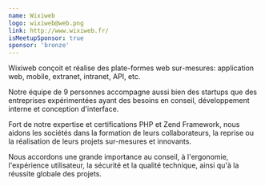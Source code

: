 ```yaml
---
name: Wixiweb
logo: wixiweb@web.png
link: http://www.wixiweb.fr/
isMeetupSponsor: true
sponsor: 'bronze'
---
```


Wixiweb conçoit et réalise des plate-formes web sur-mesures: application web,
mobile, extranet, intranet, API, etc.

Notre équipe de 9 personnes accompagne aussi bien des startups que des
entreprises expérimentées ayant des besoins en conseil, développement interne
et conception d'interface.

Fort de notre expertise et certifications PHP et Zend Framework, nous aidons
les sociétés dans la formation de leurs collaborateurs, la reprise ou la
réalisation de leurs projets sur-mesures et innovants.

Nous accordons une grande importance au conseil, à l'ergonomie, l'expérience
utilisateur, la sécurité et la qualité technique, ainsi qu'à la réussite globale
des projets.
